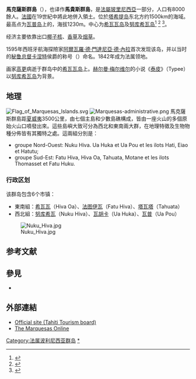 {{Infobox Islands
| name             = 馬克薩斯群島
| local name       = {{native name|fr|Îles Marquises}}<br>{{native name|mqm|Te Fenua {{okina}}Enata}}<br>{{native name|mrq|Te Henua (K)enana}}
| image name       = HivaOa BaieDesTraitres 20061110.jpg
| image caption    = [[希瓦瓦島|希瓦瓦島]]
| image map        = Marquesas map-fr.svg
| location         = [[太平洋|太平洋]]
| coordinates      = {{coord|9|27|16|S|139|23|20|W|type:adm1st_scale:3000000|display=inline,title}}
| archipelago      = [[玻里尼西亞|玻里尼西亞]]
| total islands    = 14
| major islands    = [[努庫希瓦島|努庫希瓦島]]、[[瓦胡卡島|瓦胡卡島]]、[[瓦普島|瓦普島]]、[[希瓦瓦島|希瓦瓦島]]、[[塔瓦塔島|塔瓦塔島]]、[[法圖伊瓦島|法圖伊瓦島]]
| area km2         = 1049.3
| highest mount    = {{link-en|Oave山|Mont Oave}}
| elevation m      = 1230
| country          = {{flag|France}}
| country admin divisions title      = [[海外集體|海外集體]]
| country admin divisions            = [[法屬玻里尼西亞|法屬玻里尼西亞]]
| country capital                    = [[泰奧哈埃|泰奧哈埃]]
| country largest city               = [[努庫希瓦島|努庫希瓦島]]
| country largest city population    = 2,660
| population       = 9,261
| population as of = 2012年
| population footnotes = <ref>{{cite web|title=Population|url=http://www.ispf.pf/bases/Recensements/2012/Donnees_detaillees.aspx|website=Institut de la statistique de la Polynésie française|accessdate=6 August 2018|archive-date=2020-03-29|archive-url=https://web.archive.org/web/20200329080620/http://www.ispf.pf/bases/Recensements/2012/Donnees_detaillees.aspx|dead-url=no}}</ref>
| density km2      = 8.83
}}
'''馬克薩斯群島'''（{{lang-fr|Îles Marquises}}），也译作'''馬貴斯群島'''，是[[法屬玻里尼西亞|法屬玻里尼西亞]]一部分，人口有8000餘人。[[法國|法國]]在19世紀中將此地併入領土。位於[[塔希提岛|塔希提岛]]东北方约1500km的海域。最高点为[[瓦普岛|瓦普岛]]上的{{link-en|Oave山|Mont Oave}}，海拔1230m。中心为[[希瓦瓦岛|希瓦瓦岛]]及[[努库希瓦岛|努库希瓦岛]]<ref name=Trondle>{{cite journal |url=http://www.biodiversitylibrary.org/page/39997294#page/271/mode/1up |title=INVENTAIRE BIBLIOGRAPHIQUE DES MOLLUSQUES MARINS DE L'ARCHIPEL DES MARQUISES (POLYNESIE FRANCHISE) |first1=JEAN |last1=TRONDLE |first2=RUDO |last2=VON COSEL |date=2005-06-29 |accessdate=2017-07-09 |language=fr |journal= |archive-date=2021-10-23 |archive-url=https://web.archive.org/web/20211023000629/https://www.biodiversitylibrary.org/page/39997294#page/271/mode/1up |dead-url=no }}</ref>
<ref name=Voskuil>{{cite journal
 |last=Voskuil |first=R.P.A.
 |year=1995
 |title=The living species of the genus Hydatina Schumacher, 1817, (Mollusca: Gastropoda: Opisthobranchia: Hydatinidae) with the description of a new species
 |journal=Vita Marina |volume=43 |issue=1-2 |pages=29-38 }}</ref>
<ref name=WoRMS_510056>{{cite WoRMS
 |id=510056 |authorlink=菲利普·布歇特 |db=MolluscaBase
 |last=Bouchet|first=Philippe
 |title=''Hydatina exquisita'' Voskuil, 1995
 |date=2010-08-29 |accessdate=2013-03-09 }}</ref>。

经济主要依靠出口[[椰子核|椰子核]]、[[香草|香草]]及[[烟草|烟草]]。

1595年西班牙航海探險家[[阿爾瓦羅·德·門達尼亞·德·內拉|阿爾瓦羅·德·門達尼亞·德·內拉]]首次发现该岛，并以当时的[[秘鲁总督|秘鲁总督]][[卡涅特|卡涅特]]侯爵的称号（{{lang|es|Marqués de Cañete}}）命名。1842年成为法属领地。

画家[[高更|高更]]病逝于群岛中的[[希瓦瓦岛|希瓦瓦岛]]上。[[赫尔曼·梅尔维尔|赫尔曼·梅尔维尔]]的小说《[[泰皮|泰皮]]》（Typee）以[[努库希瓦岛|努库希瓦岛]]为背景。

==地理==
[[File:Flag_of_Marquesas_Islands.svg|thumb]]
[[File:Marquesas-administrative.png|thumb]]
馬克薩斯群島距[[夏威夷|夏威夷]]3500公里，由七個主島和少數島礁構成，皆由一座火山的多個原始火山口噴發出來{{r|Trondle}}。這些島嶼大致可分為西北和東南兩大群，在地理特徵及生物物種分佈皆有其獨特之處{{r|Trondle}}。這兩組分別是{{r|Trondle}}：
* groupe Nord-Ouest: Nuku Hiva. Ua Huka et Ua Pou et les ilots Hati, Eiao et Hatutu;
* groupe Sud-Est: Fatu Hiva, Hiva Oa, Tahuata, Motane et les ilots Thomasset et Fatu Huku.

===行政区划===
该群岛包含6个市镇：
* 東南組：[[希瓦瓦|希瓦瓦]]（Hiva Oa）、[[法图伊瓦|法图伊瓦]]（Fatu Hiva）、[[塔瓦塔|塔瓦塔]]（Tahuata）
* 西北組：[[努库希瓦|努库希瓦]]（Nuku Hiva）、[[瓦胡卡|瓦胡卡]]（Ua Huka）、[[瓦普_(马克萨斯群岛)|瓦普]]（Ua Pou）
[[File:Nuku_Hiva.jpg|thumb]]

==参考文献==
{{reflist}}

==參見==
*{{link-en|馬克薩斯語|Marquesan language}}

==外部連結==
{{commonscat|Marquesas Islands}}
* [http://www.TahitiTourism.com Official site (Tahiti Tourism board)] {{Wayback|url=http://www.tahititourism.com/ |date=20170916075232 }}
* [https://www.webcitation.org/6HsxmogsX?url=http://www.marquises.pf/2index.htm The Marquesas Online]

{{Archipelagos of French Polynesia}}
{{Marquesas Islands}}
{{Authority control}}
[[Category:法属波利尼西亚群岛|Category:法属波利尼西亚群岛]]
[[Category:马克萨斯群岛|*]]